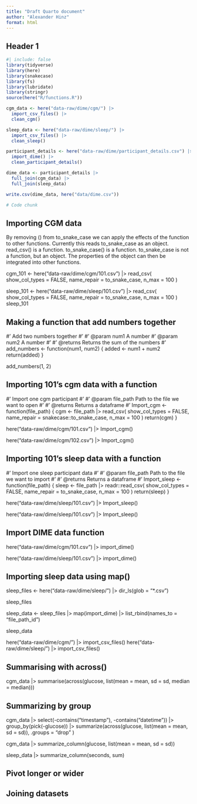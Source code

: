 ```yaml
---
title: "Draft Quarto document"
author: "Alexander Hinz"
format: html
---
```


## Header 1

```r
#| include: false
library(tidyverse)
library(here)
library(snakecase)
library(fs)
library(lubridate)
library(stringr)
source(here("R/functions.R"))

cgm_data <- here("data-raw/dime/cgm/") |>
  import_csv_files() |>
  clean_cgm()

sleep_data <- here("data-raw/dime/sleep/") |>
  import_csv_files() |>
  clean_sleep()

participant_details <- here("data-raw/dime/participant_details.csv") |>
  import_dime() |>
  clean_participant_details()

dime_data <- participant_details |>
  full_join(cgm_data) |>
  full_join(sleep_data)

write.csv(dime_data, here("data/dime.csv"))
```

```r
# Code chunk
```

## Importing CGM data

By removing () from to_snake_case we can apply the effects of the function to other functions. Currently this reads to_snake_case as an object. read_csv() is a function. to_snake_case() is a function. to_snake_case is not a function, but an object. The properties of the object can then be integrated into other functions.

cgm_101 <- here("data-raw/dime/cgm/101.csv") |>
  read_csv(
    show_col_types = FALSE,
    name_repair = to_snake_case,
    n_max = 100
  )

sleep_101 <- here("data-raw/dime/sleep/101.csv") |>
  read_csv(
    show_col_types = FALSE,
    name_repair = to_snake_case,
    n_max = 100
  )
sleep_101

## Making a function that add numbers together

#' Add two numbers together
#'
#' @param num1 A number
#' @param num2 A number
#'
#' @returns Returns the sum of the numbers
#'
add_numbers <- function(num1, num2) {
  added <- num1 + num2
  return(added)
}

add_numbers(1, 2)

## Importing 101's cgm data with a function

#' Import one cgm participant
#'
#' @param file_path Path to the file we want to open
#'
#' @returns Returns a dataframe
#'
Import_cgm <- function(file_path) {
  cgm <- file_path |>
    read_csv(
      show_col_types = FALSE,
      name_repair = snakecase::to_snake_case,
      n_max = 100
    )
  return(cgm)
}

here("data-raw/dime/cgm/101.csv") |>
  Import_cgm()

here("data-raw/dime/cgm/102.csv") |>
  Import_cgm()

## Importing 101's sleep data with a function

#' Import one sleep participant data
#'
#' @param file_path Path to the file we want to import
#'
#' @returns Returns a dataframe
#'
Import_sleep <- function(file_path) {
  sleep <- file_path |>
    readr::read_csv(
      show_col_types = FALSE,
      name_repair = to_snake_case,
      n_max = 100
    )
  return(sleep)
}

here("data-raw/dime/sleep/101.csv") |>
  Import_sleep()

here("data-raw/dime/sleep/101.csv") |>
  Import_sleep()

## Import DIME data function

here("data-raw/dime/cgm/101.csv") |>
  import_dime()

here("data-raw/dime/sleep/101.csv") |>
  import_dime()

## Importing sleep data using map()

sleep_files <- here("data-raw/dime/sleep/") |>
  dir_ls(glob = "*.csv")

sleep_files

sleep_data <- sleep_files |>
  map(import_dime) |>
  list_rbind(names_to = "file_path_id")

sleep_data

here("data-raw/dime/cgm/") |>
  import_csv_files()
here("data-raw/dime/sleep/") |>
  import_csv_files()

## Summarising with across()

cgm_data \|\> summarise(across(glucose, list(mean = mean, sd = sd, median = median)))

## Summarizing by group

cgm_data \|\> select(-contains("timestamp"), -contains("datetime")) \|\> group_by(pick(-glucose)) \|\> summarize(across(glucose, list(mean = mean, sd = sd)), .groups = "drop" )

cgm_data \|\> summarize_column(glucose, list(mean = mean, sd = sd))

sleep_data \|\> summarize_column(seconds, sum)

## Pivot longer or wider

## Joining datasets
